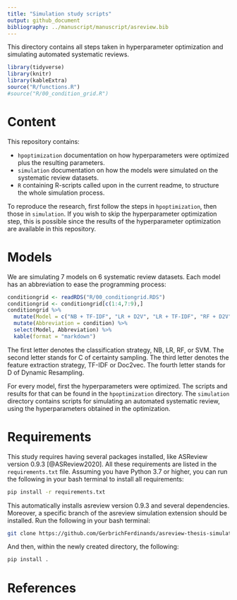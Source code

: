 ```yaml
---
title: "Simulation study scripts"
output: github_document
bibliography: ../manuscript/manuscript/asreview.bib
---
```


This directory contains all steps taken in hyperparameter optimization and simulating automated systematic reviews.

```r
library(tidyverse)
library(knitr)
library(kableExtra)
source("R/functions.R")
#source("R/00_condition_grid.R")
```
# Content 
This repository contains:

- `hpoptimization` documentation on how hyperparameters were optimized plus the resulting parameters.
- `simulation` documentation on how the models were simulated on the systematic review datasets. 
- `R` containing R-scripts called upon in the current readme, to structure the whole simulation process. 

To reproduce the research, first follow the steps in `hpoptimization`, then those in `simulation`. If you wish to skip the hyperparameter optimization step, this is possible since the results of the hyperparameter optimization are available in this repository.  

# Models 
We are simulating 7 models on 6 systematic review datasets. Each model has an abbreviation to ease the programming process: 
```r
conditiongrid <- readRDS("R/00_conditiongrid.RDS")
conditiongrid <- conditiongrid[c(1:4,7:9),]
conditiongrid %>%
  mutate(Model = c("NB + TF-IDF", "LR + D2V", "LR + TF-IDF", "RF + D2V", "RF + TF-IDF", "SVM + D2V", "SVM + TF-IDF" )) %>%
  mutate(Abbreviation = condition) %>%
  select(Model, Abbreviation) %>%
  kable(format = "markdown")
```
The first letter denotes the classification strategy, NB, LR, RF, or SVM. The second letter stands for C of certainty sampling. The third letter denotes the feature extraction strategy, TF-IDF or Doc2vec. The fourth letter stands for D of Dynamic Resampling. 

For every model, first the hyperparameters were optimized. The scripts and results for that can be found in the `hpoptimization` directory. The `simulation` directory contains scripts for simulating an automated systematic review, using the hyperparameters obtained in the optimization. 

# Requirements 
This study requires having several packages installed, like ASReview version 0.9.3 [@ASReview2020]. 
All these requirements are listed in the `requirements.txt` file. Assuming you have Python 3.7 or higher, you can run the following in your bash terminal to install all requirements: 

```bash
pip install -r requirements.txt
```

This automatically installs asreview version 0.9.3 and several dependencies. Moreover, a specific branch of the asreview simulation extension should be installed. Run the following in your bash terminal:
```bash
git clone https://github.com/GerbrichFerdinands/asreview-thesis-simulation.git
```

And then, within the newly created directory, the following:
```bash
pip install . 
```

# References